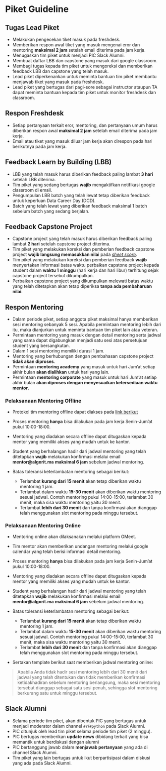 # Piket Guideline

## Tugas Lead Piket

* Melakukan pengecekan tiket masuk pada freshdesk.
* Memberikan respon awal tiket yang masuk mengenai eror dan mentoring **maksimal 2 jam** setelah email diterima pada jam kerja.
* Menugaskan tim piket untuk menjadi PIC Slack Alumni.
* Membuat daftar LBB dan capstone yang masuk dari google classroom.
* Membagi tugas kepada tim piket untuk mengoreksi dan memberikan feedback LBB dan capstone yang telah masuk.
* Lead piket diperkenankan untuk meminta bantuan tim piket membantu menjawab tiket yang masuk pada freshdesk.
* Lead piket yang bertugas dari pagi-sore sebagai instructor ataupun TA dapat meminta bantuan kepada tim piket untuk monitor freshdesk dan classroom.

## Respon Freshdesk

* Setiap pertanyaan terkait eror, mentoring, dan pertanyaan umum harus diberikan respon awal **maksimal 2 jam** setelah email diterima pada jam kerja.
* Email atau tiket yang masuk diluar jam kerja akan direspon pada hari berikutnya pada jam kerja.

## Feedback Learn by Building (LBB)

* LBB yang telah masuk harus diberikan feedback paling lambat **3 hari** setelah LBB diterima.
* Tim piket yang sedang bertugas **wajib** mengaktifkan notifikasi google classroom di email.
* Pengumpulan LBB batch yang telah lewat tetap diberikan feedback untuk keperluan Data Career Day (DCD).
* Batch yang telah lewat yang diberikan feedback maksimal 1 batch sebelum batch yang sedang berjalan.

## Feedback Capstone Project 

* Capstone project yang telah masuk harus diberikan feedback paling lambat **2 hari** setelah capstone project diterima.
* Tim piket yang melakukan koreksi dan pemberian feedback capstone project **wajib langsung memasukkan nilai** pada [*sheet score*](https://docs.google.com/spreadsheets/d/1cGJ0pn9k9gKCBnceWVwaL9D7BBDMNjLh8uPYlaBlJi8/edit?usp=sharing).
* Tim piket yang melakukan koreksi dan pemberian feedback **wajib** menyertakan informasi batas waktu perbaikan capstone project kepada student dalam **waktu 1 minggu** (hari kerja dan hari libur) terhitung sejak capstone project tersebut dikumpulkan.
* Perbaikan capstone project yang dikumpulkan melewati batas waktu yang telah ditetapkan akan tetap diperiksa **tanpa ada pembaharuan nilai**. 

## Respon Mentoring

* Dalam periode piket, setiap anggota piket maksimal hanya memberikan sesi mentoring sebanyak 5 sesi. Apabila permintaan mentoring lebih dari itu, maka dianjurkan untuk meminta bantuan tim piket lain atau veteran.
* Permintaan mentoring yang masuk dengan detail mentoring serta jadwal yang sama dapat digabungkan menjadi satu sesi atas persetujuan student yang bersangkutan.
* Dalam 1 sesi mentoring memiliki durasi 1 jam.
* Mentoring yang berhubungan dengan pembahasan capstone project **tidak akan diproses**.
* Permintaan **mentoring academy** yang masuk untuk hari Jum'at setiap akhir bulan **akan dialihkan** untuk hari yang lain.
* Permintaan **mentoring corporate** yang masuk untuk hari Jum'at setiap akhir bulan **akan diproses dengan menyesuaikan ketersediaan waktu mentor**.

### Pelaksanaan Mentoring Offline

* Protokol tim mentoring offline dapat diakses pada [link berikut](https://docs.google.com/document/d/1L6lA0MJoyhfeYlzFBf-TuuJ8SGhZE4Yc49_kXDWkkLw/edit?usp=sharing)
* Proses mentoring **hanya** bisa dilakukan pada jam kerja Senin-Jum'at pukul 10:00-18:00.
* Mentoring yang diadakan secara offline dapat ditugaskan kepada mentor yang memiliki akses yang mudah untuk ke kantor.
* Student yang berhalangan hadir dari jadwal mentoring yang telah ditetapkan **wajib** melakukan konfirmasi melalui email **mentor@algorit.ma** **maksimal 6 jam** sebelum jadwal mentoring.
* Batas toleransi keterlambatan mentoring sebagai berikut:

  + Terlambat **kurang dari 15 menit** akan tetap diberikan waktu mentoring 1 jam.
  + Terlambat dalam waktu **15-30 menit** akan diberikan waktu mentoring sesuai jadwal. Contoh mentoring pukul 14:00-15:00, terlambat 30 menit, maka sisa waktu mentoring yaitu 30 menit.
  + Terlambat **lebih dari 30 menit** dan tanpa konfirmasi akan dianggap telah menggunakan slot mentoring pada minggu tersebut.

### Pelaksanaan Mentoring Online

* Mentoring online akan dilaksanakan melalui platform GMeet.
* Tim mentor akan memberikan undangan mentoring melalui google calendar yang telah berisi informasi detail mentoring.
* Proses mentoring **hanya** bisa dilakukan pada jam kerja Senin-Jum'at pukul 10:00-18:00.
* Mentoring yang diadakan secara offline dapat ditugaskan kepada mentor yang memiliki akses yang mudah untuk ke kantor.
* Student yang berhalangan hadir dari jadwal mentoring yang telah ditetapkan **wajib** melakukan konfirmasi melalui email **mentor@algorit.ma** **maksimal 6 jam** sebelum jadwal mentoring.
* Batas toleransi keterlambatan mentoring sebagai berikut:

  + Terlambat **kurang dari 15 menit** akan tetap diberikan waktu mentoring 1 jam.
  + Terlambat dalam waktu **15-30 menit** akan diberikan waktu mentoring sesuai jadwal. Contoh mentoring pukul 14:00-15:00, terlambat 30 menit, maka sisa waktu mentoring yaitu 30 menit.
  + Terlambat **lebih dari 30 menit** dan tanpa konfirmasi akan dianggap telah menggunakan slot mentoring pada minggu tersebut.

* Sertakan template berikut saat memberikan jadwal mentoring online:

> Apabila Anda tidak hadir sesi mentoring lebih dari 30 menit dari jadwal yang telah ditentukan dan tidak memberikan konfirmasi ketidakhadiran sebelum mentoring berlangsung, maka sesi mentoring tersebut dianggap sebagai satu sesi penuh, sehingga slot mentoring berkurang satu untuk minggu tersebut.

## Slack Alumni

* Selama periode tim piket, akan dibentuk PIC yang bertugas untuk menjadi moderator dalam channel `#r`/`#python` pada Slack Alumni.
* PIC ditunjuk oleh lead tim piket selama periode tim piket (2 minggu).
* PIC bertugas memberikan **update news** dibidang terkait yang bisa memantik untuk berdiskusi dengan alumni
* PIC bertanggung jawab dalam **menjawab pertanyaan** yang ada di channel Slack Alumni.
* Tim piket yang lain bertugas untuk ikut berpartisipasi dalam diskusi yang ada pada Slack Alumni.


